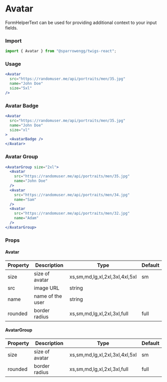 # Avatar

FormHelperText can be used for providing additional context to your input fields. 

### Import

```jsx
import { Avatar } from "@sparrowengg/twigs-react";
```


### Usage 
```jsx live
<Avatar
  src="https://randomuser.me/api/portraits/men/35.jpg"
  name="John Doe"
  size="5xl"
/>
```

### Avatar Badge
```jsx live
<Avatar
  src="https://randomuser.me/api/portraits/men/35.jpg"
  name="John Doe"
  size="xl"
>
  <AvatarBadge />
</Avatar>
```

### Avatar Group
```jsx live
<AvatarGroup size="2xl">
  <Avatar
    src="https://randomuser.me/api/portraits/men/35.jpg"
    name="John Doe"
  />
  <Avatar
    src="https://randomuser.me/api/portraits/men/34.jpg"
    name="Sam"
  />
  <Avatar
    src="https://randomuser.me/api/portraits/men/32.jpg"
    name="Adam"
  />
</AvatarGroup>
```

### Props

#### Avatar
| Property       | Description                                | Type                               | Default |
|----------------|--------------------------------------------|------------------------------------|----------|
| size           | size of avatar                             | xs,sm,md,lg,xl,2xl,3xl,4xl,5xl     | sm       |
| src            | image URL                                  | string                             |          |
| name           | name of the user                           | string                             |          |
| rounded        | border radius                              | xs,sm,md,lg,xl,2xl,3xl,full        | full     |


#### AvatarGroup
| Property       | Description                          | Type                             | Default |
|----------------|--------------------------------------|----------------------------------|---------|
| size           | size of avatar                       | xs,sm,md,lg,xl,2xl,3xl,4xl,5xl   | sm      |
| rounded        | border radius                        | xs,sm,md,lg,xl,2xl,3xl,full      | full    |
